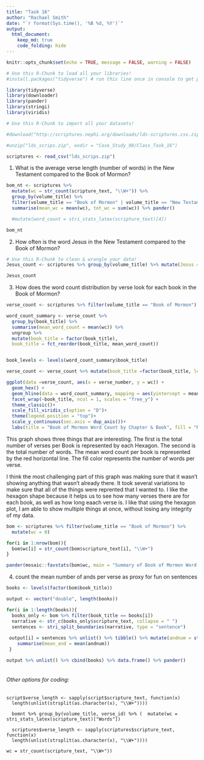```yaml
---
title: "Task 16"
author: "Rachael Smith"
date: "`r format(Sys.time(), '%B %d, %Y')`"
output:
  html_document:  
    keep_md: true
    code_folding: hide
---
```


```r
knitr::opts_chunk$set(echo = TRUE, message = FALSE, warning = FALSE)
```



```r
# Use this R-Chunk to load all your libraries!
#install.packages("tidyverse") # run this line once in console to get package

library(tidyverse)
library(downloader)
library(pander)
library(stringi)
library(viridis)

```


```r
# Use this R-Chunk to import all your datasets!

#download("http://scriptures.nephi.org/downloads/lds-scriptures.csv.zip", dest = "lds_scrips.zip", mode = "wb")

#unzip("lds_scrips.zip", exdir = "Case_Study_08/Class_Task_16")

scriptures <- read_csv("lds_scrips.zip")

```

1. What is the average verse length (number of words) in the New Testament compared to the Book of Mormon?

```r
bom_nt <- scriptures %>% 
  mutate(wc = str_count(scripture_text, "\\W+")) %>% 
  group_by(volume_title) %>%
  filter(volume_title == "Book of Mormon" | volume_title == "New Testament") %>% 
  summarise(mean_wc = mean(wc), tot_wc = sum(wc)) %>% pander()

  #mutate(word_count = stri_stats_latex(scripture_text)[4])

bom_nt
```


2. How often is the word Jesus in the New Testament compared to the Book of Mormon?


```r
# Use this R-Chunk to clean & wrangle your data!
Jesus_count <- scriptures %>% group_by(volume_title) %>% mutate(Jesus = str_count(scripture_text, "Jesus")) %>% summarise(sum_jesus = sum(Jesus)) %>% pander()

Jesus_count

```

3. How does the word count distribution by verse look for each book in the Book of Mormon?

```r
verse_count <- scriptures %>% filter(volume_title == "Book of Mormon") %>% mutate(wc = str_count(scripture_text, "\\W+"))

word_count_summary <- verse_count %>% 
  group_by(book_title) %>% 
  summarise(mean_word_count = mean(wc)) %>% 
  ungroup %>% 
  mutate(book_title = factor(book_title),
  book_title = fct_reorder(book_title, mean_word_count))


book_levels <- levels(word_count_summary$book_title)

verse_count <- verse_count %>% mutate(book_title =factor(book_title, levels = book_levels))

ggplot(data =verse_count, aes(x = verse_number, y = wc)) +
  geom_hex() +
  geom_hline(data = word_count_summary, mapping = aes(yintercept = mean_word_count, color = ""), size = 1.0) +
  facet_wrap(~book_title, ncol = 1, scales = "free_y") +
  theme_classic()+
  scale_fill_viridis_c(option = "D")+
  theme(legend.position = "top")+
  scale_y_continuous(sec.axis = dup_axis())+
  labs(title = "Book of Mormon Word Count by Chapter & Book", fill = "Number of Words Per Verse", y = "Word Count per Chapter", x = "Number of Verses Per Chapter", color = "Mean Word Count Per Book")

```

This graph shows three things that are interesting.  The first is the total number of verses per Book is represented by each Hexagon.  The second is the total number of words.  The mean word count per book is represented by the red horizontal line.  The fill color represents the number of words per verse.

I think the most challenging part of this graph was making sure that it wasn't showing anything that wasn't already there.  It took several variations to make sure that all of the things were reprented that I wanted to. I like the hexagon shape because it helps us to see how many verses there are for each book, as well as how long eaach verse is.  I like that using the hexagon plot, I am able to show multiple things at once, without losing any integrity of my data. 


```r
bom <- scriptures %>% filter(volume_title == "Book of Mormon") %>%
  mutate(wc = 0)

for(i in 1:nrow(bom)){
  bom$wc[i] = str_count(bom$scripture_text[i], "\\W+")
}

pander(mosaic::favstats(bom$wc, main = "Summary of Book of Mormon Word Count"))

```

4. count the mean number of ands per verse as proxy for fun on sentences

```r
books <- levels(factor(bom$book_title)) 

output <- vector("double", length(books)) 

for(i in 1:length(books)){
  books_only <- bom %>% filter(book_title == books[i])
  narrative <- str_c(books_only$scripture_text, collapse = " ")
  sentences <- stri_split_boundaries(narrative, type = "sentence")
  
 output[i] = sentences %>% unlist() %>% tibble() %>% mutate(andnum = str_count(., "and")) %>% 
    summarise(mean_and = mean(andnum))
 }

output %>% unlist() %>% cbind(books) %>% data.frame() %>% pander()
                              
```


###### Other options for coding:
```
script$verse_length <- sapply(script$scripture_text, function(x)
  length(unlist(strsplit(as.character(x), "\\W+"))))
  
  bomnt %>% group_by(volume_title, verse_id) %>% (  mutate(wc = stri_stats_latex(scripture_text)["Words"])
  
  scriptures$verse_length <- sapply(scriptures$scripture_text, function(x)
  length(unlist(strsplit(as.character(x), "\\W+"))))

wc = str_count(scripture_text, "\\W+"))
```